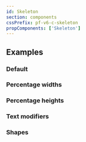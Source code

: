 ```yaml
---
id: Skeleton
section: components
cssPrefix: pf-v6-c-skeleton
propComponents: ['Skeleton']
---
```



## Examples

### Default



<LiveExample src={SkeletonDefault} />

### Percentage widths



<LiveExample src={SkeletonPercentageWidth} />

### Percentage heights



<LiveExample src={SkeletonPercentageHeight} />

### Text modifiers



<LiveExample src={SkeletonText} />

### Shapes



<LiveExample src={SkeletonShapes} />
